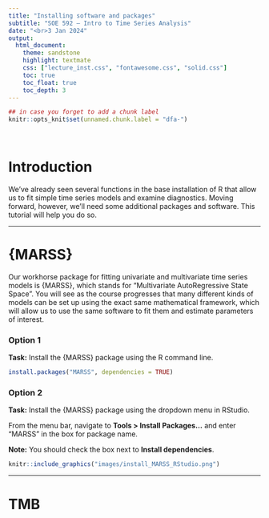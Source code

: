 ```yaml
---
title: "Installing software and packages"
subtitle: "SOE 592 – Intro to Time Series Analysis"
date: "<br>3 Jan 2024"
output:
  html_document:
    theme: sandstone
    highlight: textmate
    css: ["lecture_inst.css", "fontawesome.css", "solid.css"]
    toc: true
    toc_float: true
    toc_depth: 3
---
```


```r
## in case you forget to add a chunk label
knitr::opts_knit$set(unnamed.chunk.label = "dfa-")
```

<br>

# Introduction

We've already seen several functions in the base installation of R that allow us to fit simple time series models and examine diagnostics. Moving forward, however, we'll need some additional packages and software. This tutorial will help you do so.

***

# {MARSS}

Our workhorse package for fitting univariate and multivariate time series models is {MARSS}, which stands for "Multivariate AutoRegressive State Space". You will see as the course progresses that many different kinds of models can be set up using the exact same mathematical framework, which will allow us to use the same software to fit them and estimate parameters of interest.

### Option 1

<div class="boxy boxy-blue boxy-clipboard-list">
**Task:** Install the {MARSS} package using the R command line.
</div>

```r
install.packages("MARSS", dependencies = TRUE)
```

### Option 2

<div class="boxy boxy-blue boxy-clipboard-list">
**Task:** Install the {MARSS} package using the dropdown menu in RStudio.
</div>

From the menu bar, navigate to **Tools > Install Packages...** and enter "MARSS" in the box for package name.

<div class="boxy boxy-red boxy-exclamation">
**Note:** You should check the box next to **Install dependencies**.
</div>

```r
knitr::include_graphics("images/install_MARSS_RStudio.png")
```

***

# TMB

